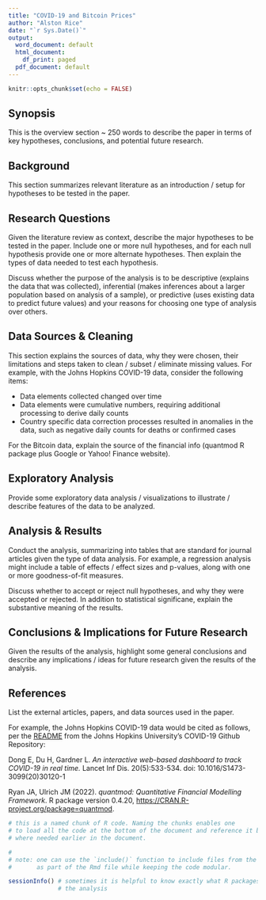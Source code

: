 ```yaml
---
title: "COVID-19 and Bitcoin Prices"
author: "Alston Rice"
date: "`r Sys.Date()`"
output:
  word_document: default
  html_document:
    df_print: paged
  pdf_document: default
---
```


```r
knitr::opts_chunk$set(echo = FALSE)
```

## Synopsis 

This is the overview section ~ 250 words to describe the paper in terms of key hypotheses,  conclusions, and potential future research. 

## Background

This section summarizes relevant literature as an introduction / setup for hypotheses to be tested in the paper. 


## Research Questions

Given the literature review as context, describe the major hypotheses to be tested in the paper. Include one or more null hypotheses, and for each null hypothesis provide one or more alternate hypotheses. Then explain the types of data needed to test each hypothesis. 

Discuss whether the purpose of the analysis is to be descriptive (explains the data that was collected), inferential (makes inferences about a larger population based on analysis of a sample), or predictive (uses existing data to predict future values) and your reasons for choosing one type of analysis over others. 

## Data Sources & Cleaning

This section explains the sources of data, why they were chosen, their limitations and steps taken to clean / subset / eliminate missing values. For example, with the Johns Hopkins COVID-19 data, consider the following items:

* Data elements collected changed over time
* Data elements were cumulative numbers, requiring additional processing to derive daily counts
* Country specific data correction processes resulted in anomalies in the data, such as negative daily counts for deaths or confirmed cases

For the Bitcoin data, explain the source of the financial info (quantmod R package plus Google or Yahoo! Finance website). 

## Exploratory Analysis

Provide some exploratory data analysis / visualizations to illustrate / describe features of the data to be analyzed.

## Analysis & Results

Conduct the analysis, summarizing into tables that are standard for journal articles given the type of data analysis. For example, a regression analysis might include a table of effects / effect sizes and p-values, along with one or more goodness-of-fit measures.

Discuss whether to accept or reject null hypotheses, and why they were accepted or rejected. In addition to statistical significane, explain the substantive meaning of the results. 

## Conclusions & Implications for Future Research

Given the results of the analysis, highlight some general conclusions and describe any implications / ideas for future research given the results of the analysis. 

\newpage 

## References

List the external articles, papers, and data sources used in the paper. 

For example, the Johns Hopkins COVID-19 data would be cited as follows, per the [README](https://github.com/CSSEGISandData/COVID-19) from the Johns Hopkins University's COVID-19 Github Repository: 

Dong E, Du H, Gardner L. _An interactive web-based dashboard to track COVID-19 in real time._ Lancet Inf Dis. 20(5):533-534. doi: 10.1016/S1473-3099(20)30120-1

Ryan JA, Ulrich JM (2022). _quantmod: Quantitative Financial Modelling Framework_. R package version 0.4.20, <https://CRAN.R-project.org/package=quantmod>.


```r
# this is a named chunk of R code. Naming the chunks enables one
# to load all the code at the bottom of the document and reference it by name
# where needed earlier in the document. 

#
# note: one can use the `include()` function to include files from the file system
#       as part of the Rmd file while keeping the code modular. 
```

```r

sessionInfo() # sometimes it is helpful to know exactly what R packages were used for
              # the analysis 

```
